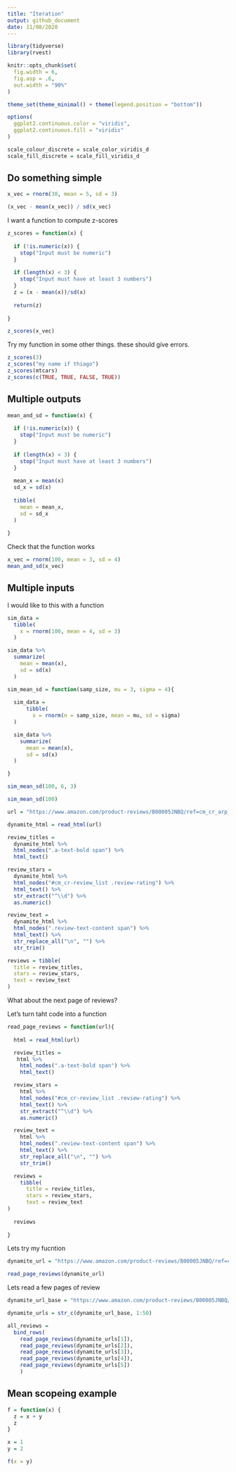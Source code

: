```yaml
---
title: "Iteration"
output: github_document
date: 11/08/2020
---
```


```r
library(tidyverse)
library(rvest)

knitr::opts_chunk$set(
  fig.width = 6,
  fig.asp = .6,
  out.width = "90%"
)

theme_set(theme_minimal() + theme(legend.position = "bottom"))

options(
  ggplot2.continuous.color = "viridis",
  ggplot2.continuous.fill = "viridis"
)

scale_colour_discrete = scale_color_viridis_d
scale_fill_discrete = scale_fill_viridis_d
```

## Do something simple

```r
x_vec = rnorm(30, mean = 5, sd = 3)

(x_vec - mean(x_vec)) / sd(x_vec)
```

I want a function to compute z-scores

```r
z_scores = function(x) {
  
  if (!is.numeric(x)) {
    stop("Input must be numeric")
  }
  
  if (length(x) < 3) {
    stop("Input must have at least 3 numbers")
  }
  z = (x - mean(x))/sd(x)
  
  return(z)
  
}

z_scores(x_vec)
```

Try my function in some other things. these should give errors.

```r
z_scores(3)
z_scores("my name if thiago")
z_scores(mtcars)
z_scores(c(TRUE, TRUE, FALSE, TRUE))
```

## Multiple outputs

```r
mean_and_sd = function(x) {
  
  if (!is.numeric(x)) {
    stop("Input must be numeric")
  }
  
  if (length(x) < 3) {
    stop("Input must have at least 3 numbers")
  }
  
  mean_x = mean(x)
  sd_x = sd(x)
  
  tibble(
    mean = mean_x,
    sd = sd_x
  )
  
}
```

Check that the function works

```r
x_vec = rnorm(100, mean = 3, sd = 4)
mean_and_sd(x_vec)
```

## Multiple inputs

I would like to this with a function
```r
sim_data = 
  tibble(
    x = rnorm(100, mean = 4, sd = 3)
  )

sim_data %>% 
  summarize(
    mean = mean(x),
    sd = sd(x)
  )
```

```r
sim_mean_sd = function(samp_size, mu = 3, sigma = 4){
  
  sim_data = 
      tibble(
        x = rnorm(n = samp_size, mean = mu, sd = sigma)
  )

  sim_data %>% 
    summarize(
      mean = mean(x),
      sd = sd(x)
  )

}

sim_mean_sd(100, 6, 3)

sim_mean_sd(100)
```


```r
url = "https://www.amazon.com/product-reviews/B00005JNBQ/ref=cm_cr_arp_d_viewopt_rvwer?ie=UTF8&reviewerType=avp_only_reviews&sortBy=recent&pageNumber=1"

dynamite_html = read_html(url)

review_titles = 
  dynamite_html %>%
  html_nodes(".a-text-bold span") %>%
  html_text()

review_stars = 
  dynamite_html %>%
  html_nodes("#cm_cr-review_list .review-rating") %>%
  html_text() %>%
  str_extract("^\\d") %>%
  as.numeric()

review_text = 
  dynamite_html %>%
  html_nodes(".review-text-content span") %>%
  html_text() %>% 
  str_replace_all("\n", "") %>% 
  str_trim()

reviews = tibble(
  title = review_titles,
  stars = review_stars,
  text = review_text
)
```

What about the next page of reviews?

Let's turn taht code into a function

```r
read_page_reviews = function(url){
  
  html = read_html(url)

  review_titles = 
   html %>%
    html_nodes(".a-text-bold span") %>%
    html_text()

  review_stars = 
    html %>%
    html_nodes("#cm_cr-review_list .review-rating") %>%
    html_text() %>%
    str_extract("^\\d") %>%
    as.numeric()

  review_text = 
    html %>%
    html_nodes(".review-text-content span") %>%
    html_text() %>% 
    str_replace_all("\n", "") %>% 
    str_trim()

  reviews = 
    tibble(
      title = review_titles,
      stars = review_stars,
      text = review_text
)
  
  reviews
  
}
```

Lets try my fucntion

```r
dynamite_url = "https://www.amazon.com/product-reviews/B00005JNBQ/ref=cm_cr_arp_d_viewopt_rvwer?ie=UTF8&reviewerType=avp_only_reviews&sortBy=recent&pageNumber=2"

read_page_reviews(dynamite_url)
```

Lets read a few pages of review

```r
dynamite_url_base = "https://www.amazon.com/product-reviews/B00005JNBQ/ref=cm_cr_arp_d_viewopt_rvwer?ie=UTF8&reviewerType=avp_only_reviews&sortBy=recent&pageNumber="

dynamite_urls = str_c(dynamite_url_base, 1:50)

all_reviews = 
  bind_rows(
    read_page_reviews(dynamite_urls[1]),
    read_page_reviews(dynamite_urls[2]),
    read_page_reviews(dynamite_urls[3]),
    read_page_reviews(dynamite_urls[4]),
    read_page_reviews(dynamite_urls[5])
    )
```

## Mean scopeing example

```r
f = function(x) {
  z = x + y
  z
}

x = 1
y = 2

f(x = y)
```

